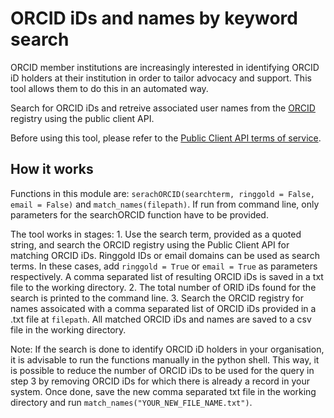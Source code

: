 # ORCID iDs and names by keyword search
ORCID member institutions are increasingly interested in identifying ORCID iD holders at their institution in order to tailor advocacy and support. This tool allows them to do this in an automated way.

Search for ORCID iDs and retreive associated user names from the [ORCID](https://orcid.org/) registry using the public client API. 

Before using this tool, please refer to the [Public Client API terms of service](https://orcid.org/content/orcid-public-client-terms-service).

## How it works
Functions in this module are: `serachORCID(searchterm, ringgold = False, email = False)` and `match_names(filepath)`. If run from command line, only parameters for the searchORCID function have to be provided.

The tool works in stages:
1. Use the search term, provided as a quoted string, and search the ORCID registry using the Public Client API for matching ORCID iDs. Ringgold IDs or email domains can be used as search terms. In these cases, add `ringgold = True` or `email = True` as parameters respectively. A comma separated list of resulting ORCID iDs is saved in a txt file to the working directory.
2. The total number of ORID iDs found for the search is printed to the command line.
3. Search the ORCID registry for names assoicated with a comma separated list of ORCID iDs provided in a .txt file at `filepath`. All matched ORCID iDs and names are saved to a csv file in the working directory.

Note: If the search is done to identify ORCID iD holders in your organisation, it is advisable to run the functions manually in the python shell. This way, it is possible to reduce the number of ORCID iDs to be used for the query in step 3 by removing ORCID iDs for which there is already a record in your system. Once done, save the new comma separated txt file in the working directory and run `match_names("YOUR_NEW_FILE_NAME.txt")`.

